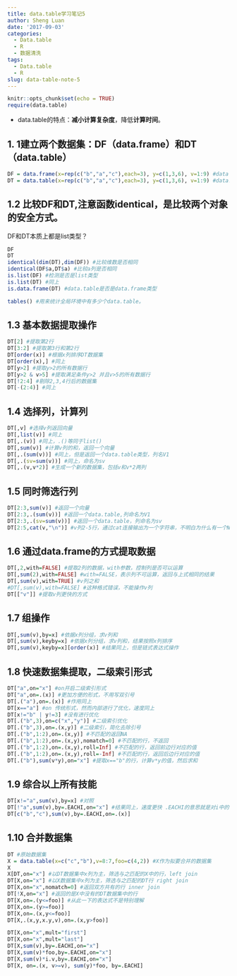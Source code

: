 ```yaml
---
title: data.table学习笔记5
author: Sheng Luan
date: '2017-09-03'
categories:
  - Data.table
  - R
  - 数据清洗
tags:
  - Data.table
  - R
slug: data-table-note-5
---
```


```r
knitr::opts_chunk$set(echo = TRUE)
require(data.table)
```

* data.table的特点：**减小计算复杂度**，降低**计算时间**。  

## 1. 1建立两个数据集：DF（data.frame）和DT（data.table）
```r
DF = data.frame(x=rep(c("b","a","c"),each=3), y=c(1,3,6), v=1:9) #data frame类型数据集
DT = data.table(x=rep(c("b","a","c"),each=3), y=c(1,3,6), v=1:9) #data.table类型数据集
```
## 1.2 比较DF和DT,注意函数identical，是比较两个对象的安全方式。

DF和DT本质上都是list类型？
```r
DF
DT
identical(dim(DT),dim(DF)) #比较维数是否相同
identical(DF$a,DT$a) #比较a列是否相同
is.list(DF) #检测是否是list类型
is.list(DT) #同上
is.data.frame(DT) #data.table是否是data.frame类型

tables() #用来统计全局环境中有多少个data.table。
```
## 1.3 基本数据提取操作
```r
DT[2] #提取第2行
DT[3:2] #提取第3行和第2行
DT[order(x)] #根据x列排序DT数据集
DT[order(x),] #同上
DT[y>2] #提取y>2的所有数据行
DT[y>2 & v>5] #提取满足条件y>2 并且v>5的所有数据行
DT[!2:4] #剔除2,3,4行后的数据集
DT[-(2:4)] #同上
```
## 1.4 选择列，计算列
```r
DT[,v] #选择v列返回向量
DT[,list(v)] #同上
DT[,.(v)] #同上，.()等同于list()
DT[,sum(v)] #计算v列的和，返回一个向量
DT[,.(sum(v))] #同上，但是返回一个data.table类型，列名V1
DT[,.(sv=sum(v))] #同上，命名为sv
DT[,.(v,v*2)] #生成一个新的数据集，包括v和v*2两列
```

## 1.5 同时筛选行列

```r

DT[2:3,sum(v)] #返回一个向量
DT[2:3,.(sum(v))] #返回一个data.table,列命名为V1
DT[2:3,.(sv=sum(v))] #返回一个data.table，列命名为sv
DT[2:5,cat(v,"\n")] #v列2-5行，通过cat连接输出为一个字符串，不明白为什么有一个NULL
```
## 1.6 通过data.frame的方式提取数据

```r
DT[,2,with=FALSE] #提取2列的数据，with参数，控制列是否可以运算
DT[,sum(2),with=FALSE] #with=FALSE，表示列不可运算，返回与上式相同的结果
DT[,sum(v),with=TRUE] #v列之和
#DT[,sum(v),with=FALSE] #这种格式错误，不能操作v列
DT[["v"]] #提取v列更快的方式
```
## 1.7 组操作
```r
DT[,sum(v),by=x] #依据x列分组，求v列和
DT[,sum(v),keyby=x] #依据x列分组，求v列和，结果按照x列排序
DT[,sum(v),keyby=x][order(x)] #结果同上，但是链式表达式操作
```

## 1.8 快速数据集提取，二级索引形式
```r
DT["a",on="x"] #on开启二级索引形式
DT["a",on=.(x)] #更加方便的形式，不用写双引号
DT[.("a"),on=.(x)] #作用同上
DT[x=="a"] #on 传统形式，然而内部进行了优化，速度同上
DT[x!="b" | y!=3] #没有进行优化
DT[.("b",3),on=c("x","y")] #二级索引优化
DT[.("b",3),on=.(x,y)] #二级索引，简化去除引号
DT[.("b",1:2),on=.(x,y)] #不匹配的返回NA
DT[.("b",1:2),on=.(x,y),nomatch=0] #不匹配的行，不返回
DT[.("b",1:2),on=.(x,y),roll=Inf] #不匹配的行，返回前边行对应的值
DT[.("b",1:2),on=.(x,y),roll=-Inf] #不匹配的行，返回后边行对应的值
DT[.("b"),sum(v*y),on="x"] #提取x=="b"的行，计算v*y的值，然后求和
```

## 1.9 综合以上所有技能
```r
DT[x!="a",sum(v),by=x] #对照
DT[!"a",sum(v),by=.EACHI,on="x"] #结果同上，速度更快 .EACHI的意思就是对i中的每一个水平分组分组
DT[c("b","c"),sum(v),by=.EACHI,on=.(x)]
```

## 1.10 合并数据集
```r
DT #原始数据集
X = data.table(x=c("c","b"),v=8:7,foo=c(4,2)) #X作为拟要合并的数据集
X
X[DT,on="x"] #以DT数据集中x列为主，筛选与之匹配的X中的行，left join
DT[X,on="x"] #以X数据集中x列为主，筛选与之匹配的DT行 right join
DT[X,on="x",nomatch=0] #返回双方共有的行 inner join
DT[!X,on="x"] #返回的是X中没有的DT数据集中的行
DT[X,on=.(y<=foo)] #从此一下的表达式不是特别理解
DT[X,on=.(y>=foo)]
DT[X,on=.(x,y<=foo)]
DT[X,.(x,y,x.y,v),on=.(x,y>foo)]

DT[X,on="x",mult="first"]
DT[X,on="x",mult="last"]
DT[X,sum(v),by=.EACHI,on="x"]
DT[X,sum(v)*foo,by=.EACHI,on="x"]
DT[X,sum(v)*i.v,by=.EACHI,on="x"]
DT[X, on=.(x, v>=v), sum(y)*foo, by=.EACHI]
```




